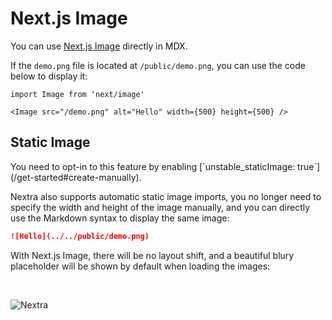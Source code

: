 # Next.js Image

You can use [Next.js Image](https://nextjs.org/docs/basic-features/image-optimization) directly in MDX.

If the `demo.png` file is located at `/public/demo.png`, you can use the code below to display it:

```mdx
import Image from 'next/image'

<Image src="/demo.png" alt="Hello" width={500} height={500} />
```

## Static Image


<Callout emoji="⚠️">
  You need to opt-in to this feature by enabling [`unstable_staticImage:
  true`](/get-started#create-manually).
</Callout>

Nextra also supports automatic static image imports, you no longer need to specify the width and height of the image manually,
and you can directly use the Markdown syntax to display the same image:

```md
![Hello](../../public/demo.png)
```

With Next.js Image, there will be no layout shift, and a beautiful blury placeholder will be shown by default when loading the images:

<br />

![Nextra](../../public/og.png)
